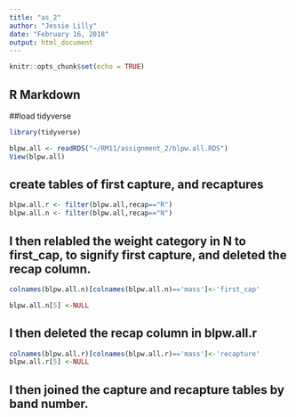 ```yaml
---
title: "as_2"
author: "Jessie Lilly"
date: "February 16, 2018"
output: html_document
---
```


```r
knitr::opts_chunk$set(echo = TRUE)
```

## R Markdown


##load tidyverse

```r
library(tidyverse)
```


```r
blpw.all <- readRDS("~/RM11/assignment_2/blpw.all.RDS")
View(blpw.all)
```

## create tables of first capture, and recaptures

```r

blpw.all.r <- filter(blpw.all,recap=="R")
blpw.all.n <- filter(blpw.all,recap=="N")

```

## I then relabled the weight category in N to first_cap, to signify first capture, and deleted the recap column.

```r
colnames(blpw.all.n)[colnames(blpw.all.n)=='mass']<-'first_cap'

blpw.all.n[5] <-NULL

```


## I then deleted the recap column in blpw.all.r

```r
colnames(blpw.all.r)[colnames(blpw.all.r)=='mass']<-'recapture'
blpw.all.r[5] <-NULL
```


## I then joined the capture and recapture tables by band number. 

```r

```




